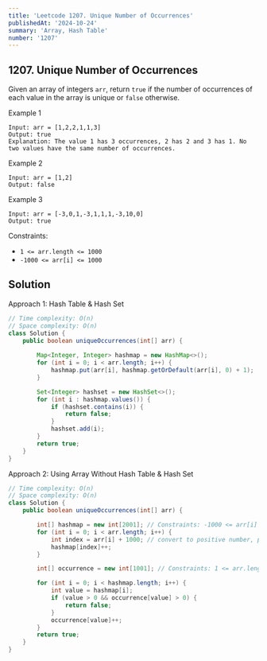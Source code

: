 ```yaml
---
title: 'Leetcode 1207. Unique Number of Occurrences'
publishedAt: '2024-10-24'
summary: 'Array, Hash Table'
number: '1207'
---
```


## 1207. Unique Number of Occurrences
Given an array of integers `arr`, return `true` if the number of occurrences of each value in the array is unique or `false` otherwise.

Example 1
`````
Input: arr = [1,2,2,1,1,3]
Output: true
Explanation: The value 1 has 3 occurrences, 2 has 2 and 3 has 1. No two values have the same number of occurrences.
`````

Example 2
`````
Input: arr = [1,2]
Output: false
`````

Example 3
`````
Input: arr = [-3,0,1,-3,1,1,1,-3,10,0]
Output: true
`````

Constraints:

- `1 <= arr.length <= 1000`
- `-1000 <= arr[i] <= 1000`

## Solution
Approach 1: Hash Table & Hash Set
````JAVA
// Time complexity: O(n)
// Space complexity: O(n)
class Solution {
    public boolean uniqueOccurrences(int[] arr) {
        
        Map<Integer, Integer> hashmap = new HashMap<>();
        for (int i = 0; i < arr.length; i++) {
            hashmap.put(arr[i], hashmap.getOrDefault(arr[i], 0) + 1);
        }

        Set<Integer> hashset = new HashSet<>();
        for (int i : hashmap.values()) {
            if (hashset.contains(i)) {
                return false;
            }
            hashset.add(i);
        }
        return true;
    }
}
````

Approach 2: Using Array Without Hash Table & Hash Set
````JAVA
// Time complexity: O(n)
// Space complexity: O(n)
class Solution {
    public boolean uniqueOccurrences(int[] arr) {

        int[] hashmap = new int[2001]; // Constraints: -1000 <= arr[i] <= 1000
        for (int i = 0; i < arr.length; i++) {
            int index = arr[i] + 1000; // convert to positive number, prevent negative index
            hashmap[index]++;
        }

        int[] occurrence = new int[1001]; // Constraints: 1 <= arr.length <= 1000, means the max occurrence is 1000

        for (int i = 0; i < hashmap.length; i++) {
            int value = hashmap[i];
            if (value > 0 && occurrence[value] > 0) {
                return false;
            }
            occurrence[value]++; 
        }
        return true;
    }
}
````
